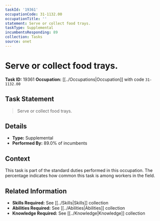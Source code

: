 ```yaml
---
taskId: '19361'
occupationCode: 31-1132.00
occupationTitle: ''
statement: Serve or collect food trays.
taskType: Supplemental
incumbentsResponding: 89
collection: Tasks
source: onet
---
```

# Serve or collect food trays.

**Task ID:** 19361
**Occupation:** [[../Occupations|Occupation]] with code `31-1132.00`

## Task Statement

> Serve or collect food trays.

## Details

- **Type:** Supplemental
- **Performed By:** 89.0% of incumbents

## Context

This task is part of the standard duties performed in this occupation. The percentage indicates how common this task is among workers in the field.

## Related Information

- **Skills Required:** See [[../Skills|Skills]] collection
- **Abilities Required:** See [[../Abilities|Abilities]] collection
- **Knowledge Required:** See [[../Knowledge|Knowledge]] collection

